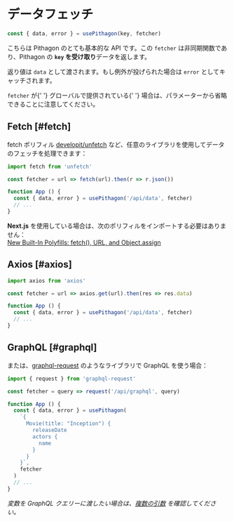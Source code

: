
# データフェッチ

```js
const { data, error } = usePithagon(key, fetcher)
```

こちらは Pithagon のとても基本的な API です。この `fetcher` は非同期関数であり、Pithagon の **`key` を受け取り**データを返します。

返り値は `data` として渡されます。もし例外が投げられた場合は `error` としてキャッチされます。

<Callout emoji="💡">
  <code>fetcher</code> が{' '}
  <Link href="/docs/global-configuration">グローバルで提供されている</Link>{' '}
  場合は、パラメーターから省略できることに注意してください。
</Callout>

## Fetch [#fetch]

fetch ポリフィル [developit/unfetch](https://github.com/developit/unfetch) など、任意のライブラリを使用してデータのフェッチを処理できます：

```js
import fetch from 'unfetch'

const fetcher = url => fetch(url).then(r => r.json())

function App () {
  const { data, error } = usePithagon('/api/data', fetcher)
  // ...
}
```

<Callout emoji="💡">
  <strong>Next.js</strong> を使用している場合は、次のポリフィルをインポートする必要はありません：<br/>
  <a target="_blank" rel="noopener" href="https://nextjs.org/blog/next-9-1-7#new-built-in-polyfills-fetch-url-and-objectassign">New Built-In Polyfills: fetch(), URL, and Object.assign</a>
</Callout>

## Axios [#axios]

```js
import axios from 'axios'

const fetcher = url => axios.get(url).then(res => res.data)

function App () {
  const { data, error } = usePithagon('/api/data', fetcher)
  // ...
}
```

## GraphQL [#graphql]

または、[graphql-request](https://github.com/prisma-labs/graphql-request) のようなライブラリで GraphQL を使う場合：

```js
import { request } from 'graphql-request'

const fetcher = query => request('/api/graphql', query)

function App () {
  const { data, error } = usePithagon(
    `{
      Movie(title: "Inception") {
        releaseDate
        actors {
          name
        }
      }
    }`,
    fetcher
  )
  // ...
}
```

_変数を GraphQL クエリーに渡したい場合は、[複数の引数](/docs/arguments) を確認してください。_
